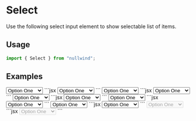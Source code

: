 

<Meta
  title="Select"
  description="Use the following select input element to show selectable list of items."
/>

# Select

Use the following select input element to show selectable list of items.

## Usage

```jsx
import { Select } from "nullwind";
```

## Examples

<Playground title="Default">
  <Playground.Preview>
    <Select>
      <option value="0">Option One</option>
      <option value="1">Option Two</option>
      <option value="2">Option Three</option>
    </Select>
  </Playground.Preview>
  <Playground.Code>
    ```jsx
    <Select>
      <option value="0">Option One</option>
      <option value="1">Option Two</option>
      <option value="2">Option Three</option>
    </Select>
    ```
  </Playground.Code>
</Playground>

<Playground title="With label">
  <Playground.Preview>
    <Select label="Some label here" required>
      <option value="0">Option One</option>
      <option value="1">Option Two</option>
      <option value="2">Option Three</option>
    </Select>
  </Playground.Preview>
  <Playground.Code>
    ```jsx
    <Select label="Some label here" required>
      <option value="0">Option One</option>
      <option value="1">Option Two</option>
      <option value="2">Option Three</option>
    </Select>
    ```
  </Playground.Code>
</Playground>

<Playground title="With corner">
  <Playground.Preview>
    <Select label="Some label here" corner="This is a corner">
      <option value="0">Option One</option>
      <option value="1">Option Two</option>
      <option value="2">Option Three</option>
    </Select>
  </Playground.Preview>
  <Playground.Code>
    ```jsx
    <Select label="Some label here">
      <option value="0">Option One</option>
      <option value="1">Option Two</option>
      <option value="2">Option Three</option>
    </Select>
    ```
  </Playground.Code>
</Playground>

<Playground title="With helper">
  <Playground.Preview>
    <Select label="Some label here" helper="This is a helper">
      <option value="0">Option One</option>
      <option value="1">Option Two</option>
      <option value="2">Option Three</option>
    </Select>
  </Playground.Preview>
  <Playground.Code>
    ```jsx
    <Select label="Some label here" helper="This is a helper">
      <option value="0">Option One</option>
      <option value="1">Option Two</option>
      <option value="2">Option Three</option>
    </Select>
    ```
  </Playground.Code>
</Playground>

<Playground title="With validation error">
  <Playground.Preview>
    <Select label="Some label here" error="This a error message">
      <option value="0">Option One</option>
      <option value="1">Option Two</option>
      <option value="2">Option Three</option>
    </Select>
  </Playground.Preview>
  <Playground.Code>
    ```jsx
    <Select label="Some label here" error="This a error message">
      <option value="0">Option One</option>
      <option value="1">Option Two</option>
      <option value="2">Option Three</option>
    </Select>
    ```
  </Playground.Code>
</Playground>

<Playground title="Disabled">
  <Playground.Preview>
    <Select label="Some label here" disabled>
      <option value="0">Option One</option>
      <option value="1">Option Two</option>
      <option value="2">Option Three</option>
    </Select>
  </Playground.Preview>
  <Playground.Code>
    ```jsx
    <Select label="Some label here" disabled>
      <option value="0">Option One</option>
      <option value="1">Option Two</option>
      <option value="2">Option Three</option>
    </Select>
    ```
  </Playground.Code>
</Playground>
